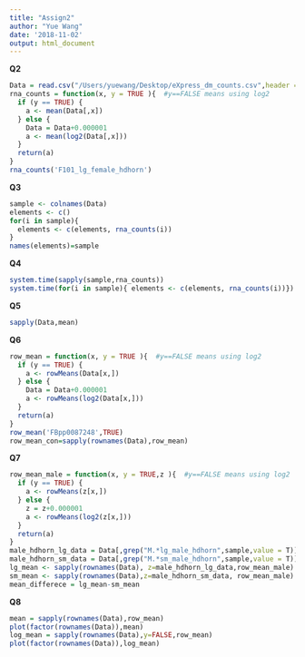 ```yaml
---
title: "Assign2"
author: "Yue Wang"
date: '2018-11-02'
output: html_document
---
```


**Q2**
```r
Data = read.csv("/Users/yuewang/Desktop/eXpress_dm_counts.csv",header = T, row.names = 1,sep=',')
rna_counts = function(x, y = TRUE ){  #y==FALSE means using log2
  if (y == TRUE) {
    a <- mean(Data[,x])
  } else {
    Data = Data+0.000001
    a <- mean(log2(Data[,x]))
  }
  return(a)
}
rna_counts('F101_lg_female_hdhorn')
```
**Q3**

```r
sample <- colnames(Data)
elements <- c()
for(i in sample){
  elements <- c(elements, rna_counts(i))
}
names(elements)=sample
```


**Q4**
```r
system.time(sapply(sample,rna_counts))
system.time(for(i in sample){ elements <- c(elements, rna_counts(i))})
```
**Q5**
```r
sapply(Data,mean)
```

**Q6**
```r
row_mean = function(x, y = TRUE ){  #y==FALSE means using log2
  if (y == TRUE) {
    a <- rowMeans(Data[x,])
  } else {
    Data = Data+0.000001
    a <- rowMeans(log2(Data[x,]))
  }
  return(a)
}
row_mean('FBpp0087248',TRUE)
row_mean_con=sapply(rownames(Data),row_mean)
```

**Q7**
```r
row_mean_male = function(x, y = TRUE,z ){  #y==FALSE means using log2
  if (y == TRUE) {
    a <- rowMeans(z[x,])
  } else {
    z = z+0.000001
    a <- rowMeans(log2(z[x,]))
  }
  return(a)
}
male_hdhorn_lg_data = Data[,grep("M.*lg_male_hdhorn",sample,value = T)]
male_hdhorn_sm_data = Data[,grep("M.*sm_male_hdhorn",sample,value = T)]
lg_mean <- sapply(rownames(Data), z=male_hdhorn_lg_data,row_mean_male)
sm_mean <- sapply(rownames(Data),z=male_hdhorn_sm_data, row_mean_male)
mean_differece = lg_mean-sm_mean
```
**Q8**
```r
mean = sapply(rownames(Data),row_mean)
plot(factor(rownames(Data)),mean)
log_mean = sapply(rownames(Data),y=FALSE,row_mean)
plot(factor(rownames(Data)),log_mean)
```




